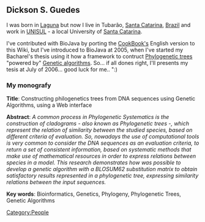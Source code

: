 == Dickson S. Guedes ==

I was born in [[wp:Laguna (Santa Catarina)|Laguna]] but now I live in Tubarão, [[wp:Santa Catarina (state)|Santa Catarina]], [[wp:Brazil|Brazil]] and work in [http://www.unisul.br UNISUL] - a local University of  [[wp:Santa Catarina (state)|Santa Catarina]].

I've contributed with BioJava by porting the [[Biojava:Cookbook|CookBook's]] English version to this Wiki, but I've introduced to BioJava at 2005, when I've started my Bacharel's thesis using it how a framework to contruct [[wp:Phylogenetic trees|Phylogenetic trees]] "powered by" [[wp:Genetic algorithms|Genetic algorithms]]. So... if all dones right, I'll presents my tesis at July of 2006... good luck for me.. ":)


=== My monografy ===

'''Title''': Constructing philogenetics trees from DNA sequences using Genetic Algorithms, using a Web interface

'''Abstract''': ''A common process in Phylogenetic Systematics is the construction of cladograms - also known as Phylogenetic trees -, which represent the relation of similarity between the studied species, based on different criteria of evaluation. So, nowadays the use of computational tools is very common to consider the DNA sequences as an evaluation criteria, to return a set of consistent information, based on systematic methods that make use of mathematical resources in order to express relations between species in a model. This research demonstrates how was possible to develop a genetic algorithm with a BLOSUM62 substitution matrix to obtain satisfactory results represented in a phylogenetic tree, expressing similarity relations between the input sequences.''

'''Key words''': Bioinformatics, Genetics, Phylogeny, Phylogenetic Trees, Genetic Algorithms

[[Category:People]]